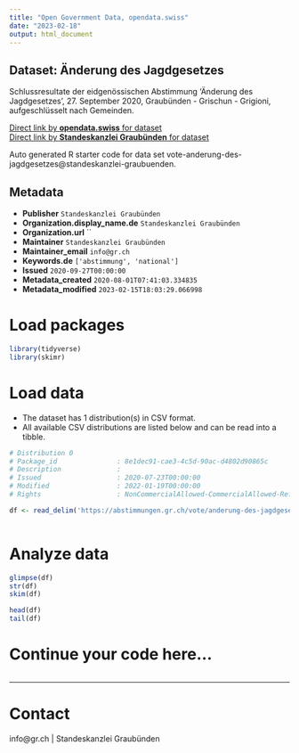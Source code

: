 ```yaml
---
title: "Open Government Data, opendata.swiss"
date: "2023-02-18"
output: html_document
---
```


## Dataset: Änderung des Jagdgesetzes

Schlussresultate der eidgenössischen Abstimmung 'Änderung des Jagdgesetzes', 27. September 2020, Graubünden - Grischun - Grigioni, aufgeschlüsselt nach Gemeinden.

[Direct link by **opendata.swiss** for dataset](https://opendata.swiss/de/dataset/anderung-des-jagdgesetzes)<br>
[Direct link by **Standeskanzlei Graubünden** for dataset](https://abstimmungen.gr.ch/vote/anderung-des-jagdgesetzes/data)

Auto generated R starter code for data set vote-anderung-des-jagdgesetzes@standeskanzlei-graubuenden.

## Metadata

- **Publisher** `Standeskanzlei Graubünden`
- **Organization.display_name.de** `Standeskanzlei Graubünden`
- **Organization.url** ``
- **Maintainer** `Standeskanzlei Graubünden`
- **Maintainer_email** `info@gr.ch`
- **Keywords.de** `['abstimmung', 'national']`
- **Issued** `2020-09-27T00:00:00`
- **Metadata_created** `2020-08-01T07:41:03.334835`
- **Metadata_modified** `2023-02-15T18:03:29.066998`


# Load packages

```r

library(tidyverse)
library(skimr)

```

# Load data

-   The dataset has 1 distribution(s) in CSV format.
-   All available CSV distributions are listed below and can be read into a tibble.

```r

# Distribution 0
# Package_id               : 8e1dec91-cae3-4c5d-90ac-d4802d90865c
# Description              : 
# Issued                   : 2020-07-23T00:00:00
# Modified                 : 2022-01-19T00:00:00
# Rights                   : NonCommercialAllowed-CommercialAllowed-ReferenceRequired

df <- read_delim('https://abstimmungen.gr.ch/vote/anderung-des-jagdgesetzes/data-csv')



```

# Analyze data

```r

glimpse(df)
str(df)
skim(df)

head(df)
tail(df)

```

# Continue your code here...

```r

```

------------------------------------------------------------------------

# Contact

info@gr.ch | Standeskanzlei Graubünden
